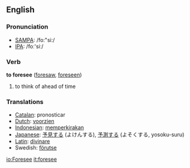==English==
=== Pronunciation ===
*[[w:SAMPA|SAMPA]]: /fo:"si:/
*[[w:IPA|IPA]]: /foː'siː/

=== Verb ===

'''to foresee''' ([[foresaw]], [[foreseen]])

# to think of ahead of time

=== Translations ===
*[[Catalan]]: pronosticar
*[[Dutch]]: [[voorzien]]
*[[Indonesian]]: [[kira|memperkirakan]]
*[[Japanese]]: [[予見]]する (よけんする), [[予測]]する (よそくする, yosoku-suru)
*[[Latin]]: [[divinare]]
*Swedish: [[förutse]]

[[io:Foresee]]
[[it:foresee]]